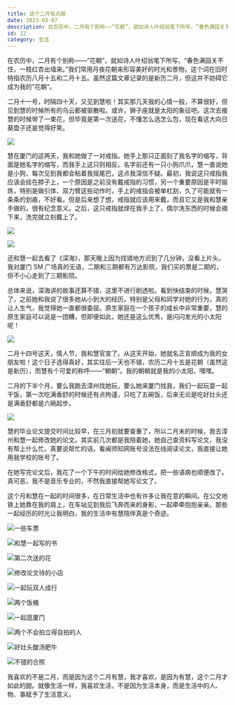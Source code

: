 ```yaml
---
title: 这个二月有点甜
date: 2023-03-07
description: 在农历中，二月有个别称——“花朝”，就如诗人叶绍翁笔下所写，“春色满园关不住，一枝红杏出墙来。”我们常用月夜花朝来形容美好的时光和景物，这个词在旧时特指农历八月十五和二月十五。虽然这篇文章记录的是新历二月，但这并不妨碍它成为我的“花朝”......
id: 12
category: 生活
---
```


在农历中，二月有个别称——“花朝”，就如诗人叶绍翁笔下所写，“春色满园关不住，一枝红杏出墙来。”我们常用月夜花朝来形容美好的时光和景物，这个词在旧时特指农历八月十五和二月十五。虽然这篇文章记录的是新历二月，但这并不妨碍它成为我的“花朝”。

二月十一号，时隔四十天，又见到慧啦！其实那几天我的心情一般，不算很好，但见到慧的时候所有的乌云都被驱散啦。或许，狮子座就是太阳的象征吧。这次去接慧的时候带了一束花，但毕竟是第一次送花，不懂怎么选怎么包，现在看这大向日葵盘子还是觉得好笑。

![](https://cdn.zengjunyin.com/images/cfa9b338b3d6b50fa175657eafa4b5e71fa94771.jpg)

慧在厦门的这两天，我和她做了一对戒指。她手上那只正面刻了我名字的缩写，背面是她名字的缩写，而我手上这只则相反。名字前还有一只小狗爪爪，慧一直说她是小狗，每次见到我都会粘着我摇尾巴，这点我深信不疑。最初，我说这只戒指我应该会挂在脖子上，一个原因是之前没有戴戒指的习惯，另一个重要原因是平时锻炼，特别是做引体、双力臂这些动作时，手上的戒指会被单杠刮，久了可能就有一条条的划痕，不好看。但是后来想了想，戒指就应该用来戴，而且它又是我和慧亲手做的，很有纪念意义。之后，这只戒指就焊在我手上了，偶尔洗东西的时候会摘下来，洗完就立刻戴上了。

![](https://cdn.zengjunyin.com/images/6b92567093407b5a30f1c3da17f9d3776f1ffa88.jpg)

![](https://cdn.zengjunyin.com/images/3ba707bf7133efe90ba3ff7480f432037e0bfb4e.jpg)

还和慧一起去看了《深海》，那天晚上因为找错地方迟到了几分钟，没看上片头。我对厦门 SM 广场真的无语，二期和三期都有万达影院，我们买的票是二期的，但不小心走到了三期影院。

总体来说，深海讲的故事还算不错，这里不进行剧透啦。看到快结束的时候，慧哭了，之前她和我说了很多她从小到大的经历，特别是父母和同学对她的行为，真的让人生气，我觉得她一直都很委屈。原生家庭在一个孩子的成长中非常重要，慧的原生家庭可以说是一团糟，但即便如此，她还是这么优秀，是闪闪发光的小太阳呢！

![](https://cdn.zengjunyin.com/images/d3d36fbd9b6ef6e68785e585766c48fde480d937.jpg)

二月十四号这天，情人节，我和慧官宣了。从这天开始，她就名正言顺成为我的女朋友啦！这个日子选得真好，其实往后一天也不错，农历二月十五是花朝（虽然这是新历），而慧有个可爱的称呼——“朝朝”。我的朝朝就是我的小太阳，嘿嘿。

二月的下半个月，要么我跑去漳州找她玩，要么她来厦门找我，我们一起玩耍一起干饭，第一次吃满香舒的时候还有点拘谨，只吃了五碗饭，后来无论是吃好灶头还是满香舒都是六碗起步。

![](https://cdn.zengjunyin.com/images/f9a4cb566cd5b9c335d437a6743ab5760520b3d9.jpg)

慧的毕业论文提交时间比较早，在三月初就要查重了，所以二月末的时候，我去漳州和慧一起修改她的论文。其实前几次都是我陪着她，她自己查资料写论文，我没有帮上什么忙。真要说帮忙的话，看闽师知网账号没法在线阅读论文，我直接让她用我学校的账号了。

在她写完论文后，我花了一个下午的时间给她修改格式，把一些语病也顺便改了。真可恶，我不是音乐专业的，不然我直接帮她写论文了。

这个月和慧在一起的时间很多，在日常生活中也有许多让我在意的瞬间。在公交地铁上她靠在我的肩上，在车站见到我后飞奔而来的身影，一起牵牵抱抱亲亲。那些一起经历的时光让我明白，我的生活中有慧陪伴真是个奇迹。

![一些车票](https://cdn.zengjunyin.com/images/e53f510fdcdf827cef56b61be5c0f68d74dc1519.jpg)

![和慧一起写的书](https://cdn.zengjunyin.com/images/92b180b022bdf5ab52ce3ec49c3064a822bfe30d.jpg)

![第二次送的花](https://cdn.zengjunyin.com/images/6795ffa3946e901b78200c8fc120952f82fe88cf.jpg)

![修改论文待的小店](https://cdn.zengjunyin.com/images/bf6c405f7da93a0d6dc66dd4ada422adbaaf0642.jpg)

![一起玩双人成行](https://cdn.zengjunyin.com/images/19cb067766042482d086caf1ab33f0ffc4a48780.png)

![两个饭桶](https://cdn.zengjunyin.com/images/c7018e902f769c90fd167cc08cdeaa026b454ede.jpg)

![一起逛厦门](https://cdn.zengjunyin.com/images/9250375065b244aa0b1a2d7e1d2ec3affa6cabc3.jpg)

![两个不会拍立得自拍的人](https://cdn.zengjunyin.com/images/05a230f08fe87f35af75519a00ff047fa2072c76.jpg)

![好灶头酸汤肥牛](https://cdn.zengjunyin.com/images/b44f9af51fe83e4aedae5712685b786914ee1088.jpg)

![不错的合照](https://cdn.zengjunyin.com/images/f02b37144c47671ec3da0c887d0704ba93cc6941.jpg)

我喜欢的不是二月，而是因为这个二月有慧，我才喜欢，是因为有慧，这个二月才如此的甜。就像生活一样，我喜欢生活，不是因为生活本身，而是生活中的人、物、事赋予了生活意义。
